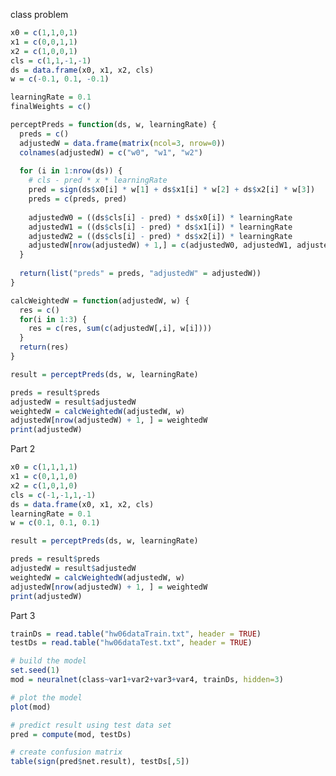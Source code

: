 class problem
```r
x0 = c(1,1,0,1)
x1 = c(0,0,1,1)
x2 = c(1,0,0,1)
cls = c(1,1,-1,-1)
ds = data.frame(x0, x1, x2, cls)
w = c(-0.1, 0.1, -0.1)

learningRate = 0.1
finalWeights = c()

perceptPreds = function(ds, w, learningRate) {
  preds = c()
  adjustedW = data.frame(matrix(ncol=3, nrow=0))
  colnames(adjustedW) = c("w0", "w1", "w2")
  
  for (i in 1:nrow(ds)) {
    # cls - pred * x * learningRate
    pred = sign(ds$x0[i] * w[1] + ds$x1[i] * w[2] + ds$x2[i] * w[3])
    preds = c(preds, pred)
    
    adjustedW0 = ((ds$cls[i] - pred) * ds$x0[i]) * learningRate
    adjustedW1 = ((ds$cls[i] - pred) * ds$x1[i]) * learningRate
    adjustedW2 = ((ds$cls[i] - pred) * ds$x2[i]) * learningRate
    adjustedW[nrow(adjustedW) + 1,] = c(adjustedW0, adjustedW1, adjustedW2)
  }
  
  return(list("preds" = preds, "adjustedW" = adjustedW))
}

calcWeightedW = function(adjustedW, w) {
  res = c()
  for(i in 1:3) {
    res = c(res, sum(c(adjustedW[,i], w[i])))
  }
  return(res)
}

result = perceptPreds(ds, w, learningRate)

preds = result$preds
adjustedW = result$adjustedW
weightedW = calcWeightedW(adjustedW, w)
adjustedW[nrow(adjustedW) + 1, ] = weightedW
print(adjustedW)
```


Part 2
```r
x0 = c(1,1,1,1)
x1 = c(0,1,1,0)
x2 = c(1,0,1,0)
cls = c(-1,-1,1,-1)
ds = data.frame(x0, x1, x2, cls)
learningRate = 0.1
w = c(0.1, 0.1, 0.1)

result = perceptPreds(ds, w, learningRate)

preds = result$preds
adjustedW = result$adjustedW
weightedW = calcWeightedW(adjustedW, w)
adjustedW[nrow(adjustedW) + 1, ] = weightedW
print(adjustedW)
```


Part 3
```r
trainDs = read.table("hw06dataTrain.txt", header = TRUE)
testDs = read.table("hw06dataTest.txt", header = TRUE)

# build the model
set.seed(1)
mod = neuralnet(class~var1+var2+var3+var4, trainDs, hidden=3)

# plot the model
plot(mod)
```
```r
# predict result using test data set
pred = compute(mod, testDs)

# create confusion matrix
table(sign(pred$net.result), testDs[,5])
```







